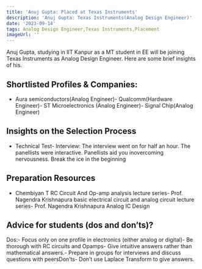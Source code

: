 ```yaml
---
title: 'Anuj Gupta: Placed at Texas Instruments'
description: 'Anuj Gupta: Texas Instruments(Analog Design Engineer)'
date: '2023-09-14'
tags: Analog Design Engineer,Texas Instruments,Placement
imageUrl: ''
---
```


Anuj Gupta, studying in IIT Kanpur as a MT student in EE will be joining Texas Instruments as Analog Design Engineer. Here are some brief insights of his.

## Shortlisted Profiles & Companies:
- Aura semiconductors(Analog Engineer)- Qualcomm(Hardware Engineer)- ST Microelectronics (Analog Engineer)- Signal Chip(Analog Engineer)

## Insights on the Selection Process
- Technical Test- Interview: The interview went on for half an hour. The panellists were interactive. Panellists aid you inovercoming nervousness. Break the ice in the beginning

##  Preparation Resources
- Chembiyan T RC Circuit And Op-amp analysis lecture series- Prof. Nagendra Krishnapura basic electrical circuit and analog circuit lecture series- Prof. Nagendra Krishnapura Analog IC Design

## Advice for students (dos and don’ts)? 
Dos:- Focus only on one profile in electronics (either analog or digital)- Be thorough with RC circuits and Opamps- Give intuitive answers rather than mathematical answers.- Prepare in groups for interviews and discuss questions with peersDon’ts- Don’t use Laplace Transform to give answers.

